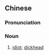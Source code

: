 ==Chinese==
{{zh-forms}}

===Pronunciation===
{{zh-pron
|m=shǎdiǎo,er=y
|cat=n
}}

===Noun===
{{zh-noun}}

# {{lb|zh|vulgar|derogatory}} [[idiot]]; [[dickhead]]